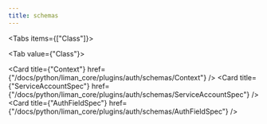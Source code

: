 ```yaml
---
title: schemas
---
```


<Tabs items={["Class"]}>

<Tab value={"Class"}>

<Cards >

<Card
  title={"Context"}
  href={"/docs/python/liman_core/plugins/auth/schemas/Context"}
/>
<Card
  title={"ServiceAccountSpec"}
  href={"/docs/python/liman_core/plugins/auth/schemas/ServiceAccountSpec"}
/>
<Card
  title={"AuthFieldSpec"}
  href={"/docs/python/liman_core/plugins/auth/schemas/AuthFieldSpec"}
/>

</Cards>

</Tab>

</Tabs>
